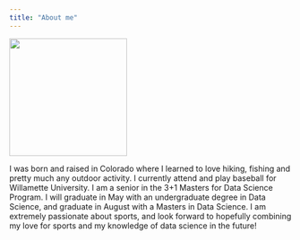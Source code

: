 ```yaml
---
title: "About me"
---
```


![](FullSizeRender.png){width="210"}

I was born and raised in Colorado where I learned to love hiking, fishing and pretty much any outdoor activity. I currently attend and play baseball for Willamette University. I am a senior in the 3+1 Masters for Data Science Program. I will graduate in May with an undergraduate degree in Data Science, and graduate in August with a Masters in Data Science. I am extremely passionate about sports, and look forward to hopefully combining my love for sports and my knowledge of data science in the future!

